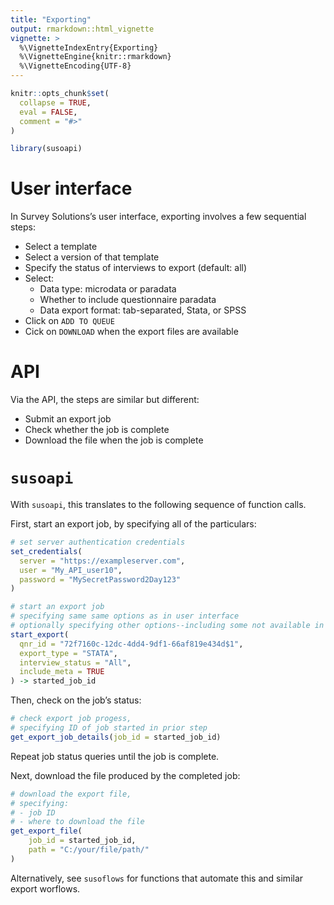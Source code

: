 ```yaml
---
title: "Exporting"
output: rmarkdown::html_vignette
vignette: >
  %\VignetteIndexEntry{Exporting}
  %\VignetteEngine{knitr::rmarkdown}
  %\VignetteEncoding{UTF-8}
---
```


```r
knitr::opts_chunk$set(
  collapse = TRUE,
  eval = FALSE,
  comment = "#>"
)
```

```r
library(susoapi)
```

# User interface

In Survey Solutions's user interface, exporting involves a few sequential steps:

- Select a template
- Select a version of that template
- Specify the status of interviews to export (default: all)
- Select:
  - Data type: microdata or paradata
  - Whether to include questionnaire paradata
  - Data export format: tab-separated, Stata, or SPSS
- Click on `ADD TO QUEUE`
- Cick on `DOWNLOAD` when the export files are available

# API

Via the API, the steps are similar but different:

- Submit an export job
- Check whether the job is complete
- Download the file when the job is complete

# `susoapi`

With `susoapi`, this translates to the following sequence of function calls.

First, start an export job, by specifying all of the particulars:

```r
# set server authentication credentials
set_credentials(
  server = "https://exampleserver.com",
  user = "My_API_user10",
  password = "MySecretPassword2Day123"
)

# start an export job
# specifying same same options as in user interface
# optionally specifying other options--including some not available in the UI
start_export(
  qnr_id = "72f7160c-12dc-4dd4-9df1-66af819e434d$1",
  export_type = "STATA",
  interview_status = "All",
  include_meta = TRUE
) -> started_job_id
```

Then, check on the job's status:

```r
# check export job progess,
# specifying ID of job started in prior step
get_export_job_details(job_id = started_job_id)
```

Repeat job status queries until the job is complete.

Next, download the file produced by the completed job:

```r
# download the export file, 
# specifying:
# - job ID
# - where to download the file
get_export_file(
    job_id = started_job_id,
    path = "C:/your/file/path/"
)
```

Alternatively, see `susoflows` for functions that automate this and similar export worflows.
